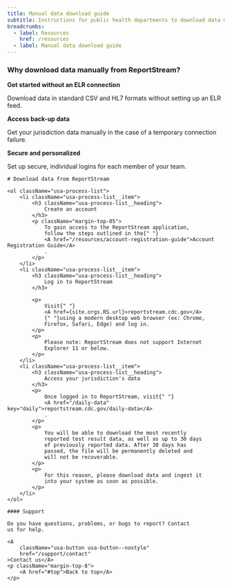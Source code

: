 ```yaml
---
title: Manual data download guide
subtitle: Instructions for public health departments to download data manually from the ReportStream application.
breadcrumbs:
  - label: Resources
    href: /resources
  - label: Manual data download guide
---
```


<section className="measure-6">
    <div className="usa-alert usa-alert--info margin-bottom-6 measure-6">
        <div className="usa-alert__body">
            <h3 className="usa-alert__heading font-body-md margin-top-05">
                Why download data manually from ReportStream?
            </h3>
            <p className="margin-top-3">
                <strong>
                    Get started without an ELR connection
                </strong>
            </p>
            <p>
                Download data in standard CSV and HL7 formats
                without setting up an ELR feed.
            </p>
            <p>
                <strong>Access back-up data</strong>
            </p>
            <p>
                Get your jurisdiction data manually in the case of a
                temporary connection failure.
            </p>
            <p>
                <strong>Secure and personalized </strong>
            </p>
            <p>
                Set up secure, individual logins for each member of
                your team.
            </p>
        </div>
    </div>

    # Download data from ReportStream

    <ol className="usa-process-list">
        <li className="usa-process-list__item">
            <h3 className="usa-process-list__heading">
                Create an account
            </h3>
            <p className="margin-top-05">
                To gain access to the ReportStream application,
                follow the steps outlined in the{" "}
                <A href="/resources/account-registration-guide">Account Registration Guide</A>
                .
            </p>
        </li>
        <li className="usa-process-list__item">
            <h3 className="usa-process-list__heading">
                Log in to ReportStream
            </h3>

            <p>
                Visit{" "}
                <A href={site.orgs.RS.url}>reportstream.cdc.gov</A>
                {" "}using a modern desktop web browser (ex: Chrome,
                Firefox, Safari, Edge) and log in.
            </p>
            <p>
                Please note: ReportStream does not support Internet
                Explorer 11 or below.
            </p>
        </li>
        <li className="usa-process-list__item">
            <h3 className="usa-process-list__heading">
                Access your jurisdiction's data
            </h3>
            <p>
                Once logged in to ReportStream, visit{" "}
                <A href="/daily-data" key="daily">reportstream.cdc.gov/daily-data</A>
                .
            </p>
            <p>
                You will be able to download the most recently
                reported test result data, as well as up to 30 days
                of previously reported data. After 30 days has
                passed, the file will be permanently deleted and
                will not be recoverable.
            </p>
            <p>
                For this reason, please download data and ingest it
                into your system as soon as possible.
            </p>
        </li>
    </ol>

    #### Support

    Do you have questions, problems, or bugs to report? Contact
    us for help.

    <A
        className="usa-button usa-button--nostyle"
        href="/support/contact"
    >Contact us</A>
    <p className="margin-top-8">
        <A href="#top">Back to top</A>
    </p>
</section>